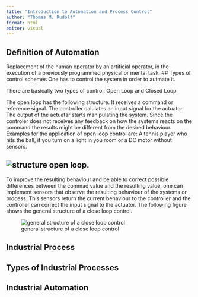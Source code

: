 ```yaml
---
title: "Introduction to Automation and Process Control"
author: "Thomas M. Rudolf"
format: html
editor: visual
---
```


## Definition of Automation

Replacement of the human operator by an artificial operator, in the execution of a previously programmed physical or mental task. \## Types of control schemes One has to control the system in order to autmate it.

There are basically two types of control: Open Loop and Closed Loop

The open loop has the following structure. It receives a command or reference signal. The controller calulates an input signal for the actuator. The output of the actuatar starts manipulating the system. Since the controler does not receives any feedback on how the systems reacts on the command the results might be different from the desired behaviour. Examples for the application of open loop control are: A tennis player who hits the ball, if you turn on a light in you room or a DC motor without sensors.

## ![structure open loop.](figures/fig01-001.png)

To improve the resulting behaviour and be able to correct possible differences between the commad value and the resulting value, one can implement sensors that observe the resulting behaviour of the systems or process. This sensors return the current behaviour to the controller and the controller can correct the input signal to the actuator. The following figure shows the general structure of a close loop control.

![general structure of a close loop control](figures/fig01-002.png)

## Industrial Process

## Types of Industrial Processes

## Industrial Automation
